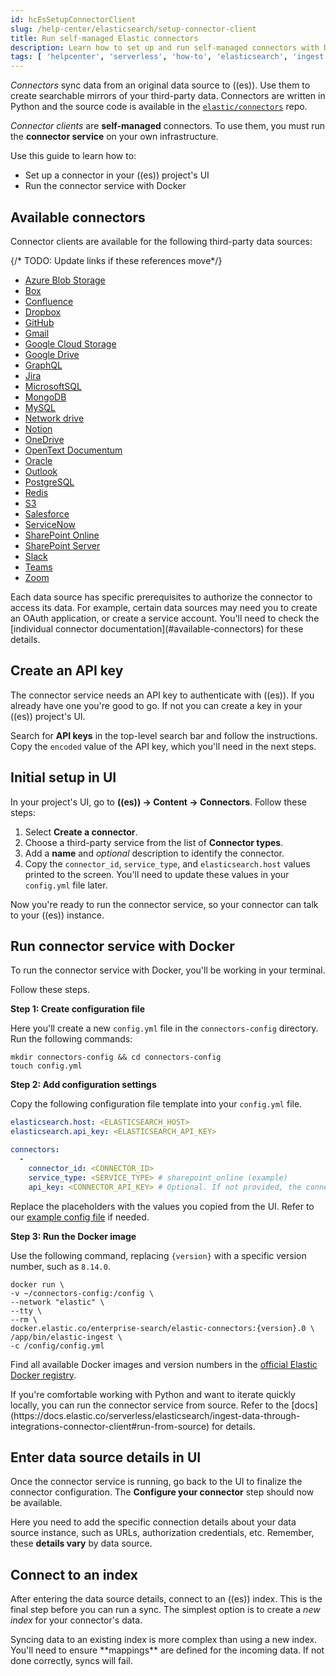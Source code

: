 ```yaml
---
id: hcEsSetupConnectorClient
slug: /help-center/elasticsearch/setup-connector-client
title: Run self-managed Elastic connectors
description: Learn how to set up and run self-managed connectors with Docker
tags: [ 'helpcenter', 'serverless', 'how-to', 'elasticsearch', 'ingest', 'connector']
---
```


_Connectors_ sync data from an original data source to ((es)).
Use them to create searchable mirrors of your third-party data.
Connectors are written in Python and the source code is available in the [`elastic/connectors`](https://github.com/elastic/connectors/tree/main/connectors/sources) repo.

_Connector clients_ are **self-managed** connectors.
To use them, you must run the **connector service** on your own infrastructure.

Use this guide to learn how to:

- Set up a connector in your ((es)) project's UI
- Run the connector service with Docker

## Available connectors

Connector clients are available for the following third-party data sources:

<DocAccordion buttonContent="Click to expand">

{/* TODO: Update links if these references move*/}
- [Azure Blob Storage](https://www.elastic.co/guide/en/enterprise-search/master/connectors-azure-blob.html)
- [Box](https://www.elastic.co/guide/en/enterprise-search/master/connectors-box.html)
- [Confluence](https://www.elastic.co/guide/en/enterprise-search/master/connectors-confluence.html)
- [Dropbox](https://www.elastic.co/guide/en/enterprise-search/master/connectors-dropbox.html)
- [GitHub](https://www.elastic.co/guide/en/enterprise-search/master/connectors-github.html)
- [Gmail](https://www.elastic.co/guide/en/enterprise-search/master/connectors-gmail.html)
- [Google Cloud Storage](https://www.elastic.co/guide/en/enterprise-search/master/connectors-google-cloud.html)
- [Google Drive](https://www.elastic.co/guide/en/enterprise-search/master/connectors-google-drive.html)
- [GraphQL](https://www.elastic.co/guide/en/enterprise-search/master/connectors-graphql.html)
- [Jira](https://www.elastic.co/guide/en/enterprise-search/master/connectors-jira.html)
- [MicrosoftSQL](https://www.elastic.co/guide/en/enterprise-search/master/connectors-ms-sql.html)
- [MongoDB](https://www.elastic.co/guide/en/enterprise-search/master/connectors-mongodb.html)
- [MySQL](https://www.elastic.co/guide/en/enterprise-search/master/connectors-mysql.html)
- [Network drive](https://www.elastic.co/guide/en/enterprise-search/master/connectors-network-drive.html)
- [Notion](https://www.elastic.co/guide/en/enterprise-search/master/connectors-notion.html)
- [OneDrive](https://www.elastic.co/guide/en/enterprise-search/master/connectors-onedrive.html)
- [OpenText Documentum](https://www.elastic.co/guide/en/enterprise-search/master/connectors-opentext.html)
- [Oracle](https://www.elastic.co/guide/en/enterprise-search/master/connectors-oracle.html)
- [Outlook](https://www.elastic.co/guide/en/enterprise-search/master/connectors-outlook.html)
- [PostgreSQL](https://www.elastic.co/guide/en/enterprise-search/master/connectors-postgresql.html)
- [Redis](https://www.elastic.co/guide/en/enterprise-search/master/connectors-redis.html)
- [S3](https://www.elastic.co/guide/en/enterprise-search/master/connectors-s3.html)
- [Salesforce](https://www.elastic.co/guide/en/enterprise-search/master/connectors-salesforce.html)
- [ServiceNow](https://www.elastic.co/guide/en/enterprise-search/master/connectors-servicenow.html)
- [SharePoint Online](https://www.elastic.co/guide/en/enterprise-search/master/connectors-sharepoint-online.html)
- [SharePoint Server](https://www.elastic.co/guide/en/enterprise-search/master/connectors-sharepoint.html)
- [Slack](https://www.elastic.co/guide/en/enterprise-search/master/connectors-slack.html)
- [Teams](https://www.elastic.co/guide/en/enterprise-search/master/connectors-teams.html)
- [Zoom](https://www.elastic.co/guide/en/enterprise-search/master/connectors-zoom.html)
</DocAccordion>

<DocCallOut color="warning" title="Data source prerequisites">
Each data source has specific prerequisites to authorize the connector to access its data.
For example, certain data sources may need you to create an OAuth application, or create a service account.
You'll need to check the [individual connector documentation](#available-connectors) for these details.
</DocCallOut>

## Create an API key

The connector service needs an API key to authenticate with ((es)).
If you already have one you're good to go.
If not you can create a key in your ((es)) project's UI.

Search for **API keys** in the top-level search bar and follow the instructions.
Copy the `encoded` value of the API key, which you'll need in the next steps.

## Initial setup in UI

In your project's UI, go to **((es)) → Content → Connectors**.
Follow these steps:

1. Select **Create a connector**.
2. Choose a third-party service from the list of **Connector types**.
3. Add a **name** and _optional_ description to identify the connector.
4. Copy the `connector_id`, `service_type`, and `elasticsearch.host` values printed to the screen.
You'll need to update these values in your `config.yml` file later.

Now you're ready to run the connector service, so your connector can talk to your ((es)) instance.

## Run connector service with Docker

To run the connector service with Docker, you'll be working in your terminal.

Follow these steps.

**Step 1: Create configuration file**

Here you'll create a new `config.yml` file in the `connectors-config` directory. 
Run the following commands:

```shell
mkdir connectors-config && cd connectors-config 
touch config.yml
```
**Step 2: Add configuration settings**

Copy the following configuration file template into your `config.yml` file.

```yaml
elasticsearch.host: <ELASTICSEARCH_HOST>
elasticsearch.api_key: <ELASTICSEARCH_API_KEY>

connectors:
  -
    connector_id: <CONNECTOR_ID>
    service_type: <SERVICE_TYPE> # sharepoint_online (example)
    api_key: <CONNECTOR_API_KEY> # Optional. If not provided, the connector will use the elasticsearch.api_key instead
```

Replace the placeholders with the values you copied from the UI.
Refer to our [example config file](https://github.com/elastic/connectors/blob/main/config.yml.example) if needed.

**Step 3: Run the Docker image**

Use the following command, replacing `{version}` with a specific version number, such as `8.14.0`.

```shell
docker run \
-v ~/connectors-config:/config \
--network "elastic" \
--tty \
--rm \
docker.elastic.co/enterprise-search/elastic-connectors:{version}.0 \
/app/bin/elastic-ingest \
-c /config/config.yml
```

Find all available Docker images and version numbers in the [official Elastic Docker registry](https://www.docker.elastic.co/r/enterprise-search/elastic-connectors).

<DocCallOut title="🧰 Run from source">
  If you're comfortable working with Python and want to iterate quickly locally, you can run the connector service from source.
  Refer to the [docs](https://docs.elastic.co/serverless/elasticsearch/ingest-data-through-integrations-connector-client#run-from-source) for details.
</DocCallOut>

## Enter data source details in UI

Once the connector service is running, go back to the UI to finalize the connector configuration.
The **Configure your connector** step should now be available.

Here you need to add the specific connection details about your data source instance, such as URLs, authorization credentials, etc.
Remember, these **details vary** by data source.

## Connect to an index

After entering the data source details, connect to an ((es)) index.
This is the final step before you can run a sync.
The simplest option is to create a *new index* for your connector's data.

<DocCallOut color= "warning" title="Using existing index">
  Syncing data to an existing index is more complex than using a new index.
  You'll need to ensure **mappings** are defined for the incoming data. 
  If not done correctly, syncs will fail.  
</DocCallOut>

